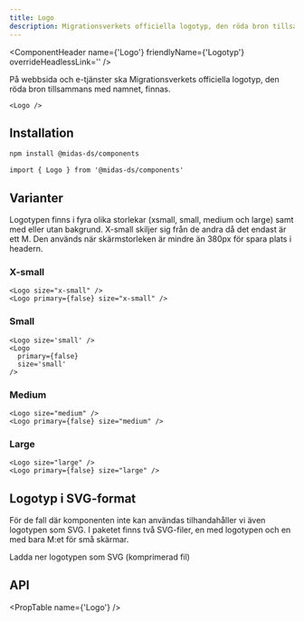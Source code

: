 ```yaml
---
title: Logo
description: Migrationsverkets officiella logotyp, den röda bron tillsammans med namnet
---
```



<ComponentHeader
  name={'Logo'}
  friendlyName={'Logotyp'}
  overrideHeadlessLink=''
/>

På webbsida och e-tjänster ska Migrationsverkets officiella logotyp, den röda bron tillsammans med namnet, finnas.

```tsx
<Logo />
```

<div className='card'>
  <Logo />
</div>

## Installation

```bash npm2yarn
npm install @midas-ds/components
```

```tsx
import { Logo } from '@midas-ds/components'
```

## Varianter

Logotypen finns i fyra olika storlekar (xsmall, small, medium och large) samt med eller utan bakgrund. X-small skiljer sig från de andra då det endast är ett M. Den används när skärmstorleken är mindre än 380px för spara plats i headern.

### X-small

```tsx
<Logo size="x-small" />
<Logo primary={false} size="x-small" />
```

<div
  className='card'
  style={{ flexWrap: 'wrap', gap: '1rem', flexDirection: 'row' }}
>
  <Logo size='x-small' />
  <Logo
    primary={false}
    size='x-small'
  />
</div>

### Small

```tsx
<Logo size='small' />
<Logo
  primary={false}
  size='small'
/>
```

<div
  className='card'
  style={{ flexWrap: 'wrap', gap: '1rem', flexDirection: 'row' }}
>
  <Logo size='small' />
  <Logo
    primary={false}
    size='small'
  />
</div>

### Medium

```tsx
<Logo size="medium" />
<Logo primary={false} size="medium" />
```

<div
  className='card'
  style={{ flexWrap: 'wrap', gap: '1rem', flexDirection: 'row' }}
>
  <Logo size='medium' />
  <Logo
    primary={false}
    size='medium'
  />
</div>

### Large

```tsx
<Logo size="large" />
<Logo primary={false} size="large" />
```

<div
  className='card'
  style={{ flexWrap: 'wrap', gap: '1rem', flexDirection: 'row' }}
>
  <Logo size='large' />
  <Logo
    primary={false}
    size='large'
  />
</div>

## Logotyp i SVG-format

För de fall där komponenten inte kan användas tilhandahåller vi även logotypen som SVG. I paketet finns två SVG-filer, en med logotypen och en med bara M:et för små skärmar.

<Link
  target='_blank'
  href={require('/files/Mig_logo_SVG.zip').default}
  download
>
  Ladda ner logotypen som SVG (komprimerad fil)
</Link>

## API

<PropTable name={'Logo'} />
